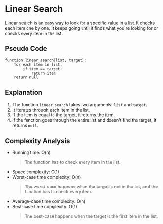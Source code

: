 # Linear Search

Linear search is an easy way to look for a specific value in a list. It checks each item one by one. It keeps going until it finds what you're looking for or checks every item in the list.

## Pseudo Code

```plaintext
function linear_search(list, target):
    for each item in list:
        if item == target:
            return item
    return null
```

## Explanation

1. The function `linear_search` takes two arguments: `list` and `target`.
2. It iterates through each item in the list.
3. If the item is equal to the target, it returns the item.
4. If the function goes through the entire list and doesn't find the target, it returns `null`.

## Complexity Analysis

-   Running time: O(n)
    > The function has to check every item in the list.
-   Space complexity: O(1)
-   Worst-case time complexity: O(n)
    > The worst-case happens when the target is not in the list, and the function has to check every item.
-   Average-case time complexity: O(n)
-   Best-case time complexity: O(1)
    > The best-case happens when the target is the first item in the list.
